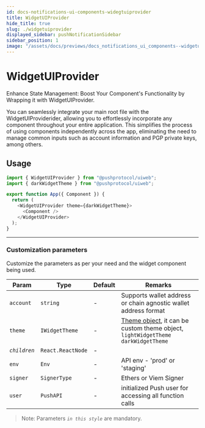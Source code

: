 ```yaml
---
id: docs-notifications-ui-components-widegtuiprovider
title: WidgetUIProvider
hide_title: true
slug: ./widgetuiprovider
displayed_sidebar: pushNotificationSidebar
sidebar_position: 1
image: "/assets/docs/previews/docs_notifications_ui_components--widgetuiprovider.png"
---
```


# WidgetUIProvider

Enhance State Management: Boost Your Component's Functionality by Wrapping it with WidgetUIProvider.

You can seamlessly integrate your main root file with the WidgetUIProviderider, allowing you to effortlessly incorporate any component throughout your entire application. This simplifies the process of using components independently across the app, eliminating the need to manage common inputs such as account information and PGP private keys, among others.

<head>
  <title>WidgetUIProvider | Push Notifications | Push Documentation</title>
</head>


## Usage

<Tabs className="codetabs" groupId="code-examples">
  <TabItem value="js" attributes={{className: "codetab js"}} default>

```typescript
import { WidgetUIProvider } from "@pushprotocol/uiweb";
import { darkWidgetTheme } from "@pushprotocol/uiweb";

export function App({ Component }) {
  return (
    <WidgetUIProvider theme={darkWidgetTheme}>
      <Component />
    </WidgetUIProvider>
  );
}
```

  </TabItem>
</Tabs>

---

### Customization parameters

Customize the parameters as per your need and the widget component being used.

| Param        | Type              | Default | Remarks                                                                                                                                    |
| ------------ | ----------------- | ------- | ------------------------------------------------------------------------------------------------------------------------------------------ |
| `account`    | `string`          | -       | Supports wallet address or chain agnostic wallet address format                                                                            |
| `theme`      | `IWidgetTheme`    | -       | [Theme object](/docs/notifications/ui-components/widget-themization/), it can be custom theme object, `lightWidgetTheme` `darkWidgetTheme` |
| _`children`_ | `React.ReactNode` | -       |                                                                                                                                            |
| `env`        | `Env`             | -       | API env - 'prod' or 'staging'                                                                                                              |
| `signer`     | `SignerType`      | -       | Ethers or Viem Signer                                                                                                                      |
| `user`       | `PushAPI`         | -       | initialized Push user for accessing all function calls                                                                                     |

> Note: Parameters _`in this style`_ are mandatory.
